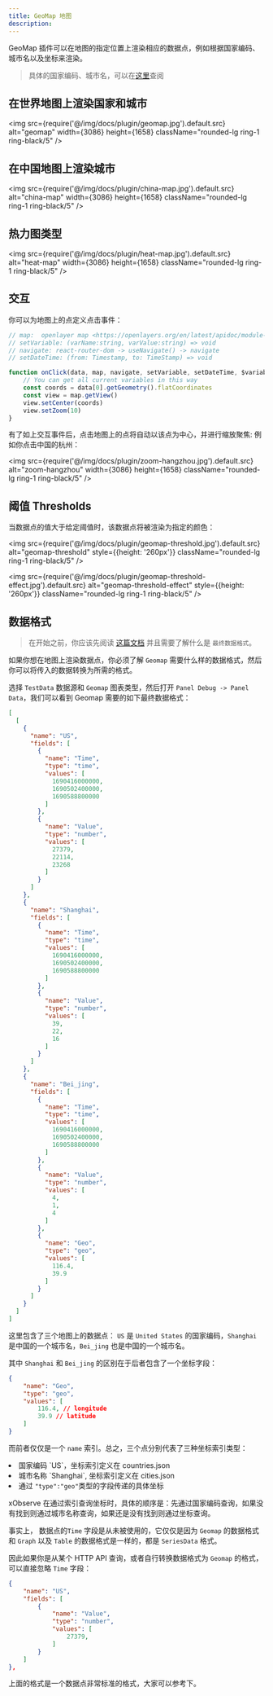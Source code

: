 ```yaml
---
title: GeoMap 地图
description: 
---
```



GeoMap 插件可以在地图的指定位置上渲染相应的数据点，例如根据国家编码、城市名以及坐标来渲染。

> 具体的国家编码、城市名，可以在[这里](https://github.com/xobserve/xobserve/tree/main/ui/public/plugins/panel/geomap)查阅

## 在世界地图上渲染国家和城市

<img src={require('@/img/docs/plugin/geomap.jpg').default.src} alt="geomap" width={3086} height={1658} className="rounded-lg ring-1 ring-black/5" />


## 在中国地图上渲染城市

<img src={require('@/img/docs/plugin/china-map.jpg').default.src} alt="china-map" width={3086} height={1658} className="rounded-lg ring-1 ring-black/5" />



## 热力图类型

<img src={require('@/img/docs/plugin/heat-map.jpg').default.src} alt="heat-map" width={3086} height={1658} className="rounded-lg ring-1 ring-black/5" />



## 交互

你可以为地图上的点定义点击事件：

```js
// map:  openlayer map <https://openlayers.org/en/latest/apidoc/module-ol_Map-Map.html>
// setVariable: (varName:string, varValue:string) => void 
// navigate: react-router-dom -> useNavigate() -> navigate 
// setDateTime: (from: Timestamp, to: TimeStamp) => void

function onClick(data, map, navigate, setVariable, setDateTime, $variables) {
    // You can get all current variables in this way
    const coords = data[0].getGeometry().flatCoordinates
    const view = map.getView()
    view.setCenter(coords)
    view.setZoom(10)
}
```

有了如上交互事件后，点击地图上的点将自动以该点为中心，并进行缩放聚焦: 例如你点击中国的杭州：

<img src={require('@/img/docs/plugin/zoom-hangzhou.jpg').default.src} alt="zoom-hangzhou" width={3086} height={1658} className="rounded-lg ring-1 ring-black/5" />


## 阈值 Thresholds

当数据点的值大于给定阈值时，该数据点将被渲染为指定的颜色：

<img src={require('@/img/docs/plugin/geomap-threshold.jpg').default.src} alt="geomap-threshold" style={{height: '260px'}} className="rounded-lg ring-1 ring-black/5" />


<img src={require('@/img/docs/plugin/geomap-threshold-effect.jpg').default.src} alt="geomap-threshold-effect" style={{height: '260px'}} className="rounded-lg ring-1 ring-black/5" />



## 数据格式

> 在开始之前，你应该先阅读 [这篇文档](/docs/panel-data-transform) 并且需要了解什么是 `最终数据格式`。

如果你想在地图上渲染数据点，你必须了解 `Geomap` 需要什么样的数据格式，然后你可以将传入的数据转换为所需的格式。

选择 `TestData` 数据源和 `Geomap` 图表类型，然后打开 `Panel Debug -> Panel Data`，我们可以看到 Geomap 需要的如下最终数据格式：

```json
[
  [
    {
      "name": "US",
      "fields": [
        {
          "name": "Time",
          "type": "time",
          "values": [
            1690416000000,
            1690502400000,
            1690588800000
          ]
        },
        {
          "name": "Value",
          "type": "number",
          "values": [
            27379,
            22114,
            23268
          ]
        }
      ]
    },
    {
      "name": "Shanghai",
      "fields": [
        {
          "name": "Time",
          "type": "time",
          "values": [
            1690416000000,
            1690502400000,
            1690588800000
          ]
        },
        {
          "name": "Value",
          "type": "number",
          "values": [
            39,
            22,
            16
          ]
        }
      ]
    },
    {
      "name": "Bei_jing",
      "fields": [
        {
          "name": "Time",
          "type": "time",
          "values": [
            1690416000000,
            1690502400000,
            1690588800000
          ]
        },
        {
          "name": "Value",
          "type": "number",
          "values": [
            4,
            1,
            4
          ]
        },
        {
          "name": "Geo",
          "type": "geo",
          "values": [
            116.4,
            39.9
          ]
        }
      ]
    }
  ]
]
```

这里包含了三个地图上的数据点： `US` 是 `United States` 的国家编码，`Shanghai` 是中国的一个城市名，`Bei_jing` 也是中国的一个城市名。

其中 `Shanghai` 和 `Bei_jing` 的区别在于后者包含了一个坐标字段：

```json 
{
    "name": "Geo",
    "type": "geo",
    "values": [
        116.4, // longitude
        39.9 // latitude
    ]
}
```

而前者仅仅是一个 `name` 索引。总之，三个点分别代表了三种坐标索引类型：

<TextList>
    <li> 国家编码 `US`，坐标索引定义在 <Link href="https://github.com/xobserve/xobserve/blob/main/ui/public/plugins/panel/geomap/countries.json">countries.json</Link> </li>
    <li> 城市名称 `Shanghai`, 坐标索引定义在 <Link href="https://github.com/xobserve/xobserve/blob/main/ui/public/plugins/panel/geomap/cities.json">cities.json</Link></li>
    <li> 通过 <Code>"type":"geo"</Code>类型的字段传递的具体坐标</li>
</TextList>

xObserve 在通过索引查询坐标时，具体的顺序是：先通过国家编码查询，如果没有找到则通过城市名称查询，如果还是没有找到则通过坐标查询。

事实上， 数据点的`Time` 字段是从未被使用的，它仅仅是因为 `Geomap` 的数据格式和 `Graph` 以及 `Table` 的数据格式是一样的，都是 `SeriesData` 格式。

因此如果你是从某个 HTTP API 查询，或者自行转换数据格式为 `Geomap` 的格式，可以直接忽略 `Time` 字段：

```json
{
    "name": "US",
    "fields": [
        {
            "name": "Value",
            "type": "number",
            "values": [
                27379,
            ]
        }
    ]
},
```

上面的格式是一个数据点非常标准的格式，大家可以参考下。
